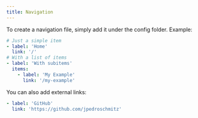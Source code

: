 ```yaml
---
title: Navigation
---
```


To create a navigation file, simply add it under the config folder. Example:

```yml title=sidebar.yml
# Just a simple item
- label: 'Home'
  link: '/'
# With a list of items
- label: 'With subitems'
  items:
    - label: 'My Example'
      link: '/my-example'
```

You can also add external links:

```yml
- label: 'GitHub'
  link: 'https://github.com/jpedroschmitz'
```
